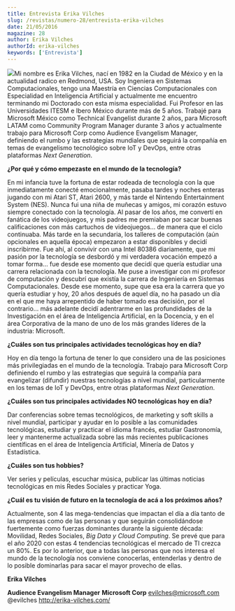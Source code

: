 ```yaml
---
title: Entrevista Erika Vilches
slug: /revistas/numero-28/entrevista-erika-vilches
date: 21/05/2016
magazine: 28
author: Erika Vilches
authorId: erika-vilches
keywords: ['Entrevista']
---
```



<ArticleHeader frontmatter={props.pageContext.frontmatter} />



![](/../images/autores/erika-vilches.png#author)Mi nombre es Erika Vilches, nací en 1982 en la Ciudad de México y en la actualidad radico en Redmond, USA. Soy Ingeniera en Sistemas Computacionales, tengo una Maestría en Ciencias Computacionales con Especialidad en Inteligencia Artificial y actualmente me encuentro terminando mi Doctorado con esta misma especialidad. Fui Profesor en las Universidades ITESM e Ibero México durante más de 5 años. Trabajé para Microsoft México como Technical Evangelist durante 2 años, para Microsoft LATAM como Community Program Manager durante 3 años y actualmente trabajo para Microsoft Corp como Audience Evangelism Manager, definiendo el rumbo y las estrategias mundiales que seguirá la compañía en temas de evangelismo tecnológico sobre IoT y DevOps, entre otras plataformas *Next Generation*.

**¿Por qué y cómo empezaste en el mundo de la tecnología?**

En mi infancia tuve la fortuna de estar rodeada de tecnología con la que inmediatamente conecté emocionalmente, pasaba tardes y noches enteras jugando con mi Atari ST, Atari 2600, y más tarde el Nintendo Entertainment System (NES). Nunca fui una niña de muñecas y amigos, mi corazón estuvo siempre conectado con la tecnología. Al pasar de los años, me convertí en fanática de los videojuegos, y mis padres me premiaban por sacar buenas calificaciones con más cartuchos de videojuegos… de manera que el ciclo continuaba. Más tarde en la secundaria, los talleres de computación (aún opcionales en aquella época) empezaron a estar disponibles y decidí inscribirme. Fue ahí, al convivir con una Intel 80386 diariamente, que mi pasión por la tecnología se desbordó y mi verdadera vocación empezó a tomar forma… fue desde ese momento que decidí que quería estudiar una carrera relacionada con la tecnología. Me puse a investigar con mi profesor de computación y descubrí que existía la carrera de Ingeniería en Sistemas Computacionales. Desde ese momento, supe que esa era la carrera que yo quería estudiar y hoy, 20 años después de aquel día, no ha pasado un día en el que me haya arrepentido de haber tomado esa decisión, por el contrario… más adelante decidí adentrarme en las profundidades de la Investigación en el área de Inteligencia Artificial, en la Docencia, y en el área Corporativa de la mano de uno de los más grandes líderes de la industria: Microsoft.

**¿Cuáles son tus principales actividades tecnológicas hoy en día?**

Hoy en día tengo la fortuna de tener lo que considero una de las posiciones más privilegiadas en el mundo de la tecnología. Trabajo para Microsoft Corp definiendo el rumbo y las estrategias que seguirá la compañía para evangelizar (difundir) nuestras tecnologías a nivel mundial, particularmente en los temas de IoT y DevOps, entre otras plataformas *Next Generation*.

**¿Cuáles son tus principales actividades NO tecnológicas hoy en día?**

Dar conferencias sobre temas tecnológicos, de marketing y soft skills a nivel mundial, participar y ayudar en lo posible a las comunidades tecnológicas, estudiar y practicar el idioma francés, estudiar Gastronomía, leer y mantenerme actualizada sobre las más recientes publicaciones científicas en el área de Inteligencia Artificial, Minería de Datos y Estadística.

**¿Cuáles son tus hobbies?**

Ver series y películas, escuchar música, publicar las últimas noticias tecnológicas en mis Redes Sociales y practicar Yoga.

**¿Cuál es tu visión de futuro en la tecnología de acá a los próximos años?**

Actualmente, son 4 las mega-tendencias que impactan el día a día tanto de las empresas como de las personas y que seguirán consolidándose fuertemente como fuerzas dominantes durante la siguiente década: Movilidad, Redes Sociales, *Big Data y Cloud* *Computing*. Se prevé que para el año 2020 con estas 4 tendencias tecnológicas el mercado de TI crezca un 80%. Es por lo anterior, que a todas las personas que nos interesa el mundo de la tecnología nos conviene conocerlas, entenderlas y dentro de lo posible dominarlas para sacar el mayor provecho de ellas.

**Erika Vilches**

**Audience Evangelism Manager**
**Microsoft Corp**
 evilches@microsoft.com
 @evilches
 http://erika-vilches.com/

